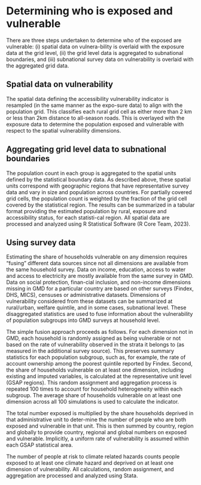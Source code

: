# Determining who is exposed and vulnerable 
There are three steps undertaken to determine who of the exposed are vulnerable: (i) spatial data on vulnera-bility is overlaid with the exposure data at the grid level, (ii) the grid level data is aggregated to subnational boundaries, and (iii) subnational survey data on vulnerability is overlaid with the aggregated grid data. 

## Spatial data on vulnerability 
The spatial data defining the accessibility vulnerability indicator is resampled (in the same manner as the expo-sure data) to align with the population grid. This classifies each rural grid cell as either more than 2 km or less than 2km distance to all-season roads. This is overlayed with the exposure data to determine the population exposed and vulnerable with respect to the spatial vulnerability dimensions. 

## Aggregating grid level data to subnational boundaries
The population count in each group is aggregated to the spatial units defined by the statistical boundary data. As described above, these spatial units correspond with geographic regions that have representative survey data and vary in size and population across countries. For partially covered grid cells, the population count is weighted by the fraction of the grid cell covered by the statistical region. The results can be summarized in a tabular format providing the estimated population by rural, exposure and accessibility status, for each statisti-cal region. All spatial data are processed and analyzed using R Statistical Software (R Core Team, 2023). 

## Using survey data
Estimating the share of households vulnerable on any dimension requires “fusing” different data sources since not all dimensions are available from the same household survey. Data on income, education, access to water and access to electricity are mostly available from the same survey in GMD. Data on social protection, finan-cial inclusion, and non-income dimensions missing in GMD for a particular country are based on other surveys (Findex, DHS, MICS), censuses or administrative datasets. Dimensions of vulnerability considered from these datasets can be summarized at rural/urban, welfare quintile, and in some cases, subnational level. These disaggregated statistics are used to fuse information about the vulnerability of population subgroups into GMD surveys at household level.

The simple fusion approach proceeds as follows. For each dimension not in GMD, each household is randomly assigned as being vulnerable or not based on the rate of vulnerability observed in the strata it belongs to (as measured in the additional survey source). This preserves summary statistics for each population subgroup, such as, for example, the rate of account ownership among the poorest quintile reported by Findex. Second, the share of households vulnerable on at least one dimension, including existing and imputed variables, is calculated at the representative unit level (GSAP regions). This random assignment and aggregation process is repeated 100 times to account for household heterogeneity within each subgroup. The average share of households vulnerable on at least one dimension across all 100 simulations is used to calculate the indicator.

The total number exposed is multiplied by the share households deprived in that administrative unit to deter-mine the number of people who are both exposed and vulnerable in that unit. This is then summed by country, region and globally to provide country, regional and global numbers on exposed and vulnerable. Implicitly, a uniform rate of vulnerability is assumed within each GSAP statistical area.  

The number of people at risk to climate related hazards counts people exposed to at least one climate hazard and deprived on at least one dimension of vulnerability. All calculations, random assignment, and aggregation are processed and analyzed using Stata.
